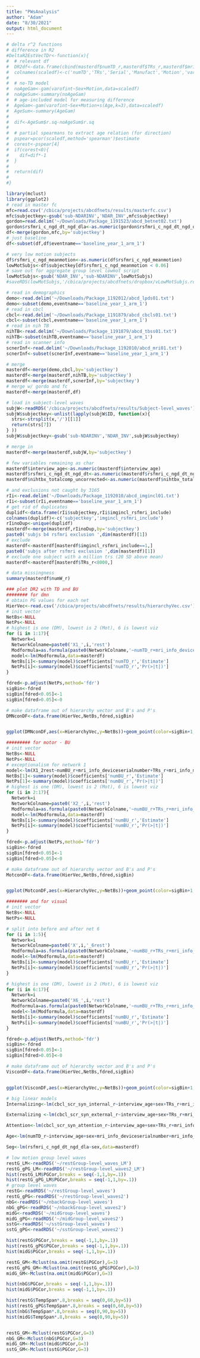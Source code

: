 ```yaml
---
title: "PWsAnalysis"
author: "Adam"
date: "8/30/2021"
output: html_document
---
```

```r
# delta r^2 functions
# difference in R2
#DeltaR2EstVecTDr<-function(x){
#  # relevant df
#  DR2df<-data.frame(cbind(masterdf$numTD_r,masterdf$TRs_r,masterdf$mri_info_dev#iceserialnumber,masterdf$mri_info_manufacturer,masterdf$rsfmri_c_ngd_meanmotion#,x))
#  colnames(scaledf)<-c('numTD','TRs','Serial','Manufact','Motion','varofint')
#  
#  # no-TD model
#  noAgeGam<-gam(varofint~Sex+Motion,data=scaledf)
#  noAgeSum<-summary(noAgeGam)
#  # age-included model for measuring difference
#  AgeGam<-gam(varofint~Sex+Motion+s(Age,k=3),data=scaledf)
#  AgeSum<-summary(AgeGam)
#  
#  dif<-AgeSum$r.sq-noAgeSum$r.sq
#  
#  # partial spearmans to extract age relation (for direction)
#  pspear=pcor(scaledf,method='spearman')$estimate
#  corest<-pspear[4]
#  if(corest<0){
#    dif=dif*-1
#  }
#  
#  return(dif)
#  
#}
```

```r
library(mclust)
library(ggplot2)
# read in master fc
mfc=read.csv('/cbica/projects/abcdfnets/results/masterfc.csv')
mfc$subjectkey<-gsub('sub-NDARINV','NDAR_INV',mfc$subjectkey)
gordon=read.delim('~/Downloads/Package_1191523/abcd_betnet02.txt')
gordon$rsfmri_c_ngd_dt_ngd_dla<-as.numeric(gordon$rsfmri_c_ngd_dt_ngd_dla)
df<-merge(gordon,mfc,by='subjectkey')
# just baseline
df<-subset(df,df$eventname=='baseline_year_1_arm_1')
```

```r
# very low motion subjects
df$rsfmri_c_ngd_meanmotion<-as.numeric(df$rsfmri_c_ngd_meanmotion)
lowMotSubjs<-df$subjectkey[df$rsfmri_c_ngd_meanmotion < 0.06]
# save out for aggregate group level lowmot script
lowMotSubjs<-gsub('NDAR_INV','sub-NDARINV',lowMotSubjs)
#saveRDS(lowMotSubjs,'/cbica/projects/abcdfnets/dropbox/vLowMotSubjs.rds')
```

```r
# read in demographics
demo<-read.delim('~/Downloads/Package_1192012/abcd_lpds01.txt')
demo<-subset(demo,eventname=='baseline_year_1_arm_1')
# read in cbcl
cbcl<-read.delim('~/Downloads/Package_1191879/abcd_cbcls01.txt')
cbcl<-subset(cbcl,eventname=='baseline_year_1_arm_1')
# read in nih TB
nihTB<-read.delim('~/Downloads/Package_1191879/abcd_tbss01.txt')
nihTB<-subset(nihTB,eventname=='baseline_year_1_arm_1')
# read in scanner info
scnerInf<-read.delim('~/Downloads/Package_1192010/abcd_mri01.txt')
scnerInf<-subset(scnerInf,eventname=='baseline_year_1_arm_1')

# merge
masterdf<-merge(demo,cbcl,by='subjectkey')
masterdf<-merge(masterdf,nihTB,by='subjectkey')
masterdf<-merge(masterdf,scnerInf,by='subjectkey')
# merge w/ gordo and fc
masterdf<-merge(masterdf,df)

# load in subject-level waves
subjW<-readRDS('/cbica/projects/abcdfnets/results/Subject-level_waves')
subjW$subjectkey<-unlist(lapply(subjW$ID, function(x){
  strs<-strsplit(x,'/')[[1]]
  return(strs[7])
} ))
subjW$subjectkey<-gsub('sub-NDARINV','NDAR_INV',subjW$subjectkey)

# merge in
masterdf<-merge(masterdf,subjW,by='subjectkey')

# few variables remaining as char
masterdf$interview_age<-as.numeric(masterdf$interview_age)
masterdf$rsfmri_c_ngd_dt_ngd_dt<-as.numeric(masterdf$rsfmri_c_ngd_dt_ngd_dt)
masterdf$nihtbx_totalcomp_uncorrected<-as.numeric(masterdf$nihtbx_totalcomp_uncorrected)

# and exclusions not caught by 3165
rIi<-read.delim('~/Downloads/Package_1192010/abcd_imgincl01.txt')
rIi<-subset(rIi,eventname=='baseline_year_1_arm_1')
# get rid of duplicates
duplidf<-data.frame(rIi$subjectkey,rIi$imgincl_rsfmri_include)
colnames(duplidf)<-c('subjectkey','imgincl_rsfmri_include')
rIinoDup<-unique(duplidf)
masterdf<-merge(masterdf,rIinoDup,by='subjectkey')
paste0('subjs b4 rsfmri exclusion ',dim(masterdf)[1])
# exclude
masterdf<-masterdf[masterdf$imgincl_rsfmri_include==1,]
paste0('subjs after rsfmri exclusion ',dim(masterdf)[1])
# exclude one subject with a million trs (20 SD above mean)
masterdf<-masterdf[masterdf$TRs_r<8000,]
```

```r
# data missingness
summary(masterdf$numW_r)
```

```r
### plot DR2 with TD and BU
######## for dmn
# obtain PG values for each net
HierVec<-read.csv('/cbica/projects/abcdfnets/results/hierarchyVec.csv')
# init vector
NetBs<-NULL
NetPs<-NULL
# highest is one (DM), lowest is 2 (Mot), 6 is lowest viz
for (i in 1:17){
  Network=i
  NetworkColname=paste0('X1_',i,'rest')
  Modformula=as.formula(paste0(NetworkColname,'~numTD_r+mri_info_deviceserialnumber+mri_info_manufacturer+rsfmri_c_ngd_meanmotion'))
  model<-lm(Modformula,data=masterdf)
  NetBs[i]<-summary(model)$coefficients['numTD_r','Estimate']
  NetPs[i]<-summary(model)$coefficients['numTD_r','Pr(>|t|)']
}

fdred<-p.adjust(NetPs,method='fdr')
sigBin<-fdred
sigBin[fdred<0.05]<-1
sigBin[fdred>0.05]<-0

# make dataframe out of hierarchy vector and B's and P's
DMNconDF<-data.frame(HierVec,NetBs,fdred,sigBin)


ggplot(DMNconDF,aes(x=HierarchyVec,y=NetBs))+geom_point(color=sigBin+1,size=3)+theme_classic(base_size=16)+ylab('Network-DMN Connectivity Association With number of Top-Down Waves')

######### for motor - BU
# init vector
NetBs<-NULL
NetPs<-NULL
# exceptionalism for network 1
model<-lm(X1_2rest~numBU_r+mri_info_deviceserialnumber+TRs_r+mri_info_manufacturer+rsfmri_c_ngd_meanmotion,data=masterdf)
NetBs[1]<-summary(model)$coefficients['numBU_r','Estimate']
NetPs[1]<-summary(model)$coefficients['numBU_r','Pr(>|t|)']
# highest is one (DM), lowest is 2 (Mot), 6 is lowest viz
for (i in 2:17){
  Network=i
  NetworkColname=paste0('X2_',i,'rest')
  Modformula=as.formula(paste0(NetworkColname,'~numBU_r+TRs_r+mri_info_deviceserialnumber+mri_info_manufacturer+rsfmri_c_ngd_meanmotion'))
  model<-lm(Modformula,data=masterdf)
  NetBs[i]<-summary(model)$coefficients['numBU_r','Estimate']
  NetPs[i]<-summary(model)$coefficients['numBU_r','Pr(>|t|)']
}

fdred<-p.adjust(NetPs,method='fdr')
sigBin<-fdred
sigBin[fdred<0.05]<-1
sigBin[fdred>0.05]<-0

# make dataframe out of hierarchy vector and B's and P's
MotconDF<-data.frame(HierVec,NetBs,fdred,sigBin)


ggplot(MotconDF,aes(x=HierarchyVec,y=NetBs))+geom_point(color=sigBin+1,size=3)+theme_classic(base_size=16)+ylab('Network-Motor Connectivity Association With number of Bottom-up Waves')

######## and for visual
# init vector
NetBs<-NULL
NetPs<-NULL

# split into before and after net 6
for (i in 1:5){
  Network=i
  NetworkColname=paste0('X',i,'_6rest')
  Modformula=as.formula(paste0(NetworkColname,'~numBU_r+TRs_r+mri_info_deviceserialnumber+mri_info_manufacturer+rsfmri_c_ngd_meanmotion'))
  model<-lm(Modformula,data=masterdf)
  NetBs[i]<-summary(model)$coefficients['numBU_r','Estimate']
  NetPs[i]<-summary(model)$coefficients['numBU_r','Pr(>|t|)']
}

# highest is one (DM), lowest is 2 (Mot), 6 is lowest viz
for (i in 6:17){
  Network=i
  NetworkColname=paste0('X6_',i,'rest')
  Modformula=as.formula(paste0(NetworkColname,'~numBU_r+TRs_r+mri_info_deviceserialnumber+mri_info_manufacturer+rsfmri_c_ngd_meanmotion'))
  model<-lm(Modformula,data=masterdf)
  NetBs[i]<-summary(model)$coefficients['numBU_r','Estimate']
  NetPs[i]<-summary(model)$coefficients['numBU_r','Pr(>|t|)']
}

fdred<-p.adjust(NetPs,method='fdr')
sigBin<-fdred
sigBin[fdred<0.05]<-1
sigBin[fdred>0.05]<-0

# make dataframe out of hierarchy vector and B's and P's
VisconDF<-data.frame(HierVec,NetBs,fdred,sigBin)


ggplot(VisconDF,aes(x=HierarchyVec,y=NetBs))+geom_point(color=sigBin+1,size=3)+theme_classic(base_size=16)+ylab('Network-Visual Connectivity Association With number of Bottom-Up Waves')
```

```r
# big linear models
Internalizing<-lm(cbcl_scr_syn_internal_r~interview_age+sex+TRs_r+mri_info_deviceserialnumber+mri_info_manufacturer+rsfmri_c_ngd_meanmotion+rsfmri_c_ngd_dt_ngd_dla,data=masterdf)

Externalizing <-lm(cbcl_scr_syn_external_r~interview_age+sex+TRs_r+mri_info_deviceserialnumber+mri_info_manufacturer+rsfmri_c_ngd_meanmotion+rsfmri_c_ngd_dt_ngd_dla,data=masterdf)

Attention<-lm(cbcl_scr_syn_attention_r~interview_age+sex+TRs_r+mri_info_deviceserialnumber+mri_info_manufacturer+rsfmri_c_ngd_meanmotion+rsfmri_c_ngd_dt_ngd_dla,data=masterdf)

Age<-lm(numTD_r~interview_age+sex+mri_info_deviceserialnumber+mri_info_manufacturer+rsfmri_c_ngd_meanmotion+rsfmri_c_ngd_dt_ngd_dla,data=masterdf)

Seg<-lm(rsfmri_c_ngd_dt_ngd_dla~sex,data=masterdf)
```

```r
# low motion group level waves
restG_LM<-readRDS('~/restGroup-level_waves_LM')
restG_gPG_LM<-readRDS('~/restGroup-level_waves2_LM')
hist(restG_LM$PGCor,breaks = seq(-1,1,by=.1))
hist(restG_gPG_LM$PGCor,breaks = seq(-1,1,by=.1))
# group level waves
restG<-readRDS('~/restGroup-level_waves')
restG_gPG<-readRDS('~/restGroup-level_waves2')
nbG<-readRDS('~/nbackGroup-level_waves')
nbG_gPG<-readRDS('~/nbackGroup-level_waves2')
midG<-readRDS('~/midGroup-level_waves')
midG_gPG<-readRDS('~/midGroup-level_waves2')
sstG<-readRDS('~/sstGroup-level_waves')
sstG_gPG<-readRDS('~/sstGroup-level_waves2')

hist(restG$PGCor,breaks = seq(-1,1,by=.1))
hist(restG_gPG$PGCor,breaks = seq(-1,1,by=.1))
hist(midG$PGCor,breaks = seq(-1,1,by=.1))

restG_GM<-Mclust(na.omit(restG$PGCor),G=3)
restG_gPG_GM<-Mclust(na.omit(restG_gPG$PGCor),G=3)
midG_GM<-Mclust(na.omit(midG$PGCor),G=3)

hist(nbG$PGCor,breaks = seq(-1,1,by=.1))
hist(midG$PGCor,breaks = seq(-1,1,by=.1))

hist(restG$TempSpan*.8,breaks = seq(0,60,by=5))
hist(restG_gPG$TempSpan*.8,breaks = seq(0,60,by=5))
hist(nbG$TempSpan*.8,breaks = seq(0,90,by=5))
hist(midG$TempSpan*.8,breaks = seq(0,90,by=5))


restG_GM<-Mclust(restG$PGCor,G=3)
nbG_GM<-Mclust(nbG$PGCor,G=3)
midG_GM<-Mclust(midG$PGCor,G=3)
sstG_GM<-Mclust(sstG$PGCor,G=3)
```